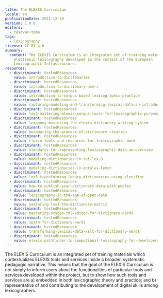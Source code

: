 ```yaml
---
title: The ELEXIS Curriculum
locale: en
publicationDate: 2021-12-30
version: 1.0.0
editors:
  - tasovac-toma
tags:
  - lexicography
license: CC BY 4.0
summary:
  content: The ELEXIS Curriculum is an integrated set of training materials about
    electronic lexicography developed in the context of the European
    Lexicographic Infrastructure.
resources:
  - discriminant: hostedResources
    value: introduction-to-dictionaries
  - discriminant: hostedResources
    value: introduction-to-dictionary-users
  - discriminant: hostedResources
    value: introduction-to-corpus-based-lexicographic-practice
  - discriminant: hostedResources
    value: capturing-modeling-and-transforming-lexical-data-an-introduction
  - discriminant: hostedResources
    value: lex2-mastering-elexis-corpus-tools-for-lexicographic-purposes
  - discriminant: hostedResources
    value: lexonomy-mastering-the-elexis-dictionary-writing-system
  - discriminant: hostedResources
    value: automating-the-process-of-dictionary-creation
  - discriminant: hostedResources
    value: clarin-tools-and-resources-for-lexicographic-work
  - discriminant: hostedResources
    value: standards-for-representing-lexicographic-data-an-overview
  - discriminant: hostedResources
    value: modeling-dictionaries-in-tei-lex-0
  - discriminant: hostedResources
    value: modeling-dictionaries-in-ontolex-lemon
  - discriminant: hostedResources
    value: lex3-transforming-legacy-dictionaries-using-elexifier
  - discriminant: hostedResources
    value: how-to-publish-your-dictionary-data-with-publex
  - discriminant: hostedResources
    value: lexicography-in-the-age-of-open-data
  - discriminant: hostedResources
    value: mastering-lex1-the-dictionary-matrix
  - discriminant: hostedResources
    value: mastering-oxygen-xml-editor-for-dictionary-nerds
  - discriminant: hostedResources
    value: xpath-for-dictionary-nerds
  - discriminant: hostedResources
    value: transforming-lexical-data-xslt-for-dictionary-nerds
  - discriminant: hostedResources
    value: elexis-pathfinder-to-computional-lexicography-for-developers-and-computational-linguists
---
```

The ELEXIS Curriculum is an integrated set of training materials which contextualizes ELEXIS tools and services inside a broader, systematic pedagogic narrative. This means that the goal of the ELEXIS Curriculum is not simply to inform users about the functionalities of particular tools and services developed within the project, but to show how such tools and services are a) embedded in both lexicographic theory and practice; and b) representative of and contributing to the development of digital skills among lexicographers.
